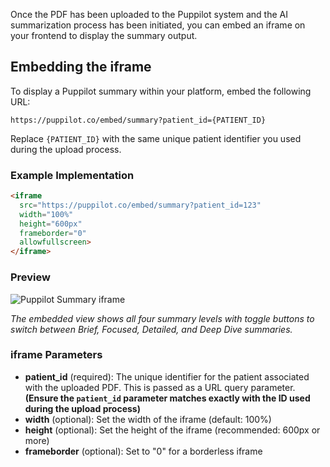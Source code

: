 Once the PDF has been uploaded to the Puppilot system and the AI summarization process has been initiated, you can embed an iframe on your frontend to display the summary output.

## Embedding the iframe

To display a Puppilot summary within your platform, embed the following URL:

```
https://puppilot.co/embed/summary?patient_id={PATIENT_ID}
```

Replace `{PATIENT_ID}` with the same unique patient identifier you used during the upload process.

### Example Implementation

```html
<iframe
  src="https://puppilot.co/embed/summary?patient_id=123"
  width="100%"
  height="600px"
  frameborder="0"
  allowfullscreen>
</iframe>
```

### Preview

![Puppilot Summary iframe](/images/iframe-summary.png)

*The embedded view shows all four summary levels with toggle buttons to switch between Brief, Focused, Detailed, and Deep Dive summaries.*

### iframe Parameters

- **patient_id** (required): The unique identifier for the patient associated with the uploaded PDF. This is passed as a URL query parameter. **(Ensure the `patient_id` parameter matches exactly with the ID used during the upload process)**
- **width** (optional): Set the width of the iframe (default: 100%)
- **height** (optional): Set the height of the iframe (recommended: 600px or more)
- **frameborder** (optional): Set to "0" for a borderless iframe


